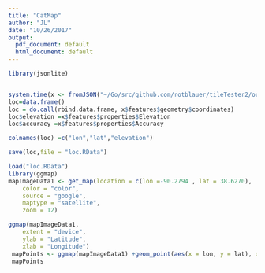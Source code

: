 ```yaml
---
title: "CatMap"
author: "JL"
date: "10/26/2017"
output:
  pdf_document: default
  html_document: default
---
```




```r
library(jsonlite)


system.time(x <- fromJSON("~/Go/src/github.com/rotblauer/tileTester2/out.json"))
loc=data.frame()
loc = do.call(rbind.data.frame, x$features$geometry$coordinates)
loc$elevation =x$features$properties$Elevation
loc$accuracy =x$features$properties$Accuracy

colnames(loc) =c("lon","lat","elevation")

save(loc,file = "loc.RData")
```

```r
load("loc.RData")
library(ggmap)
mapImageData1 <- get_map(location = c(lon =-90.2794 , lat = 38.6270),
    color = "color",
    source = "google",
    maptype = "satellite",
    zoom = 12)

ggmap(mapImageData1,
    extent = "device",
    ylab = "Latitude",
    xlab = "Longitude")
 mapPoints <- ggmap(mapImageData1) +geom_point(aes(x = lon, y = lat), data = loc, alpha = .03)
 mapPoints

```

